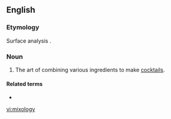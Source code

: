 ==English==
{{Wikipedia}}

===Etymology===
{{back-form|mixologist|lang=en}} Surface analysis {{suffix|mix|ology|lang=en}}.

===Noun===
{{en-noun|-|mixologies}}

# {{label|en|slang}} The art of combining various ingredients to make [[cocktail]]s.

====Related terms====
* {{l|en|mixologist}}

[[vi:mixology]]